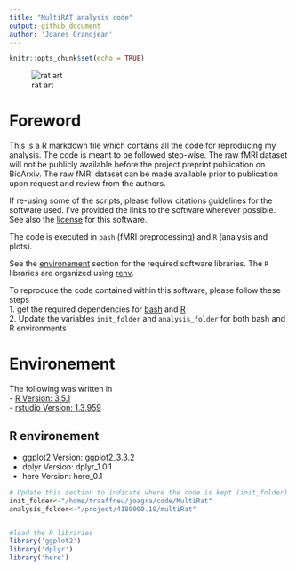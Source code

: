 ```yaml
---
title: "MultiRAT analysis code"
output: github_document
author: 'Joanes Grandjean'
---
```


```r
knitr::opts_chunk$set(echo = TRUE)
```

![rat art](assets/img/rat_art.png)

# Foreword
This is a R markdown file which contains all the code for reproducing my analysis.
The code is meant to be followed step-wise. The raw fMRI dataset will not be publicly available before the project preprint publication on BioArxiv. The raw fMRI dataset can be made available prior to publication upon request and review from the authors. 

If re-using some of the scripts, please follow citations guidelines for the software used. I've provided the links to the software wherever possible. See also the [license](LICENSE.md) for this software.  

The code is executed in `bash` (fMRI preprocessing) and `R` (analysis and plots).

See the [environement](#Environement) section for the required software libraries. The `R` libraries are organized using [renv](https://rstudio.github.io/renv/).

To reproduce the code contained within this software, please follow these steps  
1. get the required dependencies for [bash](#Bash_environement) and [R](#R_environement)  
2. Update the variables `init_folder` and `analysis_folder` for both bash and R environments   

# Environement
The following was written in  
- [R Version: 3.5.1](https://cran.r-project.org/)  
- [rstudio Version: 1.3.959](https://rstudio.com/)  


## R environement
- ggplot2 Version: ggplot2_3.3.2  
- dplyr Version: dplyr_1.0.1  
- here Version: here_0.1  

```r
# Update this section to indicate where the code is kept (init_folder) and where the analysis is performed/stored (analysis_folder). 
init_folder<-"/home/traaffneu/joagra/code/MultiRat"  
analysis_folder<-"/project/4180000.19/multiRat"  


#load the R libraries 
library('ggplot2')  
library('dplyr')  
library('here')  

```



